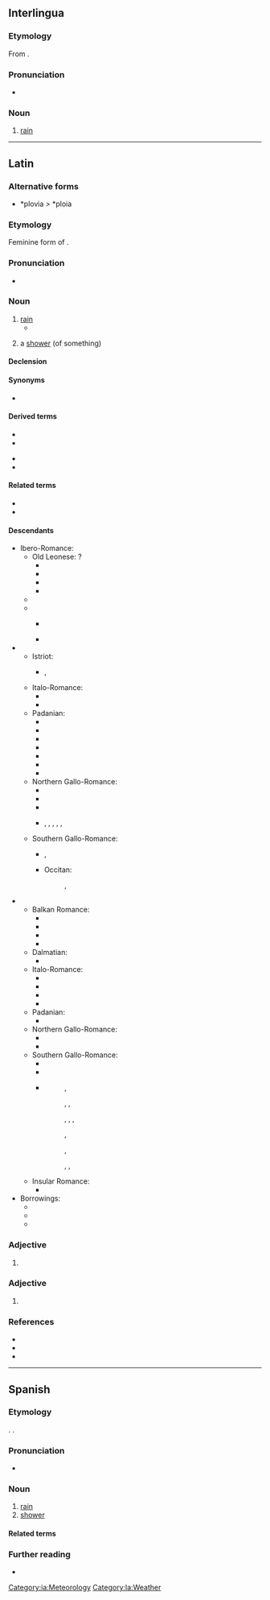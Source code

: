 ==Interlingua==

===Etymology===
From {{der|ia|la|pluvia||rain}}.

===Pronunciation===
* {{IPA|ia|/ˈpluvja/}}

===Noun===
{{ia-noun|s}}

# [[rain]]

[[Category:ia:Meteorology]]

----

==Latin==

===Alternative forms===
* *plovia ''>'' *ploia {{q|Vulgar Latin}}

===Etymology===
Feminine form of {{m|la|pluvius}}.

===Pronunciation===
* {{la-IPA|pluvia}}

===Noun===
{{la-noun|pluvia<1>}}

# [[rain]]
#* {{Q|la|Lucretius|De rerum natura|6|671|quote=tempestātēs '''pluviae'''|trans=tempests of rain}}
# {{qualifier|later}} a [[shower]] (of something)

====Declension====
{{la-ndecl|pluvia<1>}}

====Synonyms====
* {{l|la|imber}}

====Derived terms====
{{top2}}
* {{l|la|pluviālis}}
* {{l|la|pluviāticus}}
{{mid2}}
* {{l|la|pluviātilis}}
* {{l|la|pluviōsus}}
{{bottom}}

====Related terms====
* {{l|la|pluvius}}
* {{l|la|pluit}}

====Descendants====
{{top2}}
* Ibero-Romance:
** Old Leonese: ?
*** {{desc|ast|lluvia|chuvia}}
*** {{desc|ext|lluvia}}
*** {{desc|roa-leo|lluvia|chuvia}}
*** {{desc|mwl|chuba}}
** {{desctree|roa-opt|chuvia}}
** {{desc|osp|lluvia}}
*** {{desc|lad|luvya}} {{qualifier|Latin spelling}}
*** {{desc|es|lluvia}}
* {{desc|VL.|*plovia|der=1}}
** Istriot:
*** {{l|ist|piova}}, {{l|ist|peiòva}}
** Italo-Romance:
*** {{desc|it|piova}}
*** {{desc|scn|chiova}}
** Padanian:
*** {{desc|egl|piôva}}
*** {{desc|lld|pievia}}
*** {{desc|lij|cieûvia}}
*** {{desc|lmo|piöva}}
*** {{desc|pms|pieuva}}
*** {{desc|rm|plievgia|plievia|plövgia}}
*** {{desc|vec|pióva}}
** Northern Gallo-Romance:
*** {{desc|frp|pllove|ploive|pleivi|plleve|plevia}}
*** {{desc|roa-lor|pllóv}}
*** {{desc|pcd|pleuv}}
*** {{desc|wa|plaiv}}, {{l|wa|ploiv}}, {{l|wa|pleuv}}, {{l|wa|plleuv}}, {{l|wa|plev}}, {{l|frp|plouve}}
** Southern Gallo-Romance:
*** {{desc|an|plevia}} {{desc|an|plevida|der=1|nolb=1}}, {{l|an|plevita}}
*** Occitan:
***: {{desc|oc-auv|plhuèva}}, {{l|oc|pluèva}}
***: {{desc|oc-viv|plòva}}
{{mid2}}
* {{desc|VL.|*ploia|der=1}}
** Balkan Romance:
*** {{desc|rup|ploae|ploai}}
*** {{desc|ruo|ploie}}
*** {{desc|ruq|ploaiă}}
*** {{desc|ro|ploaie}}
** Dalmatian:
*** {{l|dlm|pluaja}}
** Italo-Romance:
*** {{desc|co|pioghja}}
*** {{desc|it|pioggia}}
*** {{desc|nap|chioggia}}
*** {{desc|scn|chioggia|chioggi}}
** Padanian:
*** {{desc|fur|ploie|ploe}}
** Northern Gallo-Romance:
*** {{desc|frp|plloge}}
*** {{desctree|fro|pluie}}
** Southern Gallo-Romance:
*** {{desc|an|pluya}}
*** {{desc|ca|pluja}}
*** {{desc|oc|plueja|plueia}} {{q|all dialects except Gascon and Lengadocian}}
***: {{desc|oc-auv|pleja}}, {{l|oc|pleia}}
***: {{desc|oc-gas|ploja}}, {{l|oc|pleja}}, {{l|oc|pluja}}
***:{{desc|oc-lan|pluèja}}, {{l|oc|pluòja}}, {{l|oc|plèja}}, {{l|oc|plèija}}
***: {{desc|oc-lim|pleja}}, {{l|oc|pleia}}
***: {{desc|oc-pro|pluja}}, {{l|oc|plòja}}
***: {{desc|oc-viv|pleia}}, {{l|oc|plòia}}, {{l|oc|pluia}}
** Insular Romance:
*** {{desc|sc|pròia|proìda|pióida|próghia|proja}}
* Borrowings:
** {{desctree|bor=1|eo|pluvo}}
** {{desc|bor=1|ia|pluvia}}
** {{desc|bor=1|ie|pluvie}}
{{bottom}}

===Adjective===
{{la-adj-form|pluvia}}

# {{inflection of|la|pluvius||f|nom//voc|s|;|n|nom//acc//voc|p}}

===Adjective===
{{la-adj-form|pluviā}}

# {{inflection of|la|pluvius||f|abl|s}}

===References===
* {{R:L&S}}
* {{R:Elementary Lewis}}
* {{R:Gaffiot}}

[[Category:la:Weather]]

----

==Spanish==

===Etymology===
{{lbor|es|la|pluvia}}. {{dbt|es|lluvia}}.

===Pronunciation===
{{es-IPA}}
* {{rhymes|es|ubja}}

===Noun===
{{es-noun|f}}

# [[rain]]
# [[shower]] {{gloss|precipitation}}

====Related terms====
{{rel3
|es|llover
|lluvia
|pluvial
|pluvioso
}}

===Further reading===
* {{R:DRAE}}

{{C|es|Rain}}